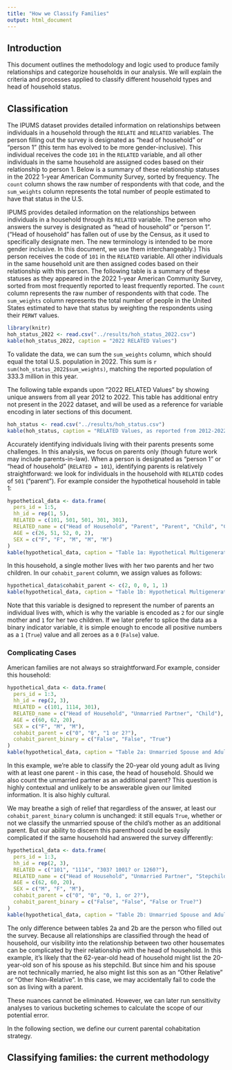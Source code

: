 ```yaml
---
title: "How we Classify Families"
output: html_document
---
```


## Introduction

This document outlines the methodology and logic used to produce family relationships and categorize households in our analysis. We will explain the criteria and processes applied to classify different household types and head of household status.

## Classification

The IPUMS dataset provides detailed information on relationships between individuals in a household through the `RELATE` and `RELATED` variables. The person filling out the survey is designated as "head of household" or "person 1" (this term has evolved to be more gender-inclusive). This individual receives the code `101` in the `RELATED` variable, and all other individuals in the same household are assigned codes based on their relationship to person 1. Below is a summary of these relationship statuses in the 2022 1-year American Community Survey, sorted by frequency. The `count` column shows the raw number of respondents with that code, and the `sum_weights` column represents the total number of people estimated to have that status in the U.S.

IPUMS provides detailed information on the relationships between individuals in a household through its `RELATED` variable. The person who answers the survey is designated as "head of household" or "person 1". ("Head of household" has fallen out of use by the Census, as it used to specifically designate men. The new terminology is intended to be more gender inclusive. In this document, we use them interchangeably.) This person receives the code of `101` in the `RELATED` variable. All other individuals in the same household unit are then assigned codes based on their relationship with this person. The following table is a summary of these statuses as they appeared in the 2022 1-year American Community Survey, sorted from most frequently reported to least frequently reported. The `count` column represents the raw number of respondents with that code. The `sum_weights` column represents the total number of people in the United States estimated to have that status by weighting the respondents using their `PERWT` values.

```r
library(knitr)
hoh_status_2022 <- read.csv("../results/hoh_status_2022.csv")
kable(hoh_status_2022, caption = "2022 RELATED Values")
```

To validate the data, we can sum the `sum_weights` column, which should equal the total U.S. population in 2022. This sum is `r sum(hoh_status_2022$sum_weights)`, matching the reported population of 333.3 million in this year.

The following table expands upon "2022 RELATED Values" by showing unique answers from all year 2012 to 2022. This table has additional entry not present in the 2022 dataset, and will be used as a reference for variable encoding in later sections of this document.

```r
hoh_status <- read.csv("../results/hoh_status.csv")
kable(hoh_status, caption = "RELATED Values, as reported from 2012-2022")
```

Accurately identifying individuals living with their parents presents some challenges. In this analysis, we focus on parents only (though future work may include parents-in-law). When a person is designated as "person 1" or "head of household" (`RELATED = 101`), identifying parents is relatively straightforward: we look for individuals in the household with `RELATED` codes of `501` ("parent"). For example consider the hypothetical household in table 1:

```r
hypothetical_data <- data.frame(
  pers_id = 1:5,
  hh_id = rep(1, 5),
  RELATED = c(101, 501, 501, 301, 301),
  RELATED_name = c("Head of Household", "Parent", "Parent", "Child", "Child"),
  AGE = c(26, 51, 52, 0, 2),
  SEX = c("F", "F", "M", "M", "M")
)
kable(hypothetical_data, caption = "Table 1a: Hypothetical Multigenerational Household")
```

In this household, a single mother lives with her two parents and her two children. In our `cohabit_parent` column, we assign values as follows:

```r
hypothetical_data$cohabit_parent <- c(2, 0, 0, 1, 1)
kable(hypothetical_data, caption = "Table 1b: Hypothetical Multigenerational Household")
```

Note that this variable is designed to represent the number of parents an individual lives with, which is why the variable is encoded as `2` for our single mother and `1` for her two children. If we later prefer to splice the data as a binary indicator variable, it is simple enough to encode all positive numbers as a `1` (`True`) value and all zeroes as a `0` (`False`) value.

### Complicating Cases

American families are not always so straightforward.For example, consider this household:

```r
hypothetical_data <- data.frame(
  pers_id = 1:3,
  hh_id = rep(2, 3),
  RELATED = c(101, 1114, 301),
  RELATED_name = c("Head of Household", "Unmarried Partner", "Child"),
  AGE = c(60, 62, 20),
  SEX = c("F", "M", "M"),
  cohabit_parent = c("0", "0", "1 or 2?"),
  cohabit_parent_binary = c("False", "False", "True")
)
kable(hypothetical_data, caption = "Table 2a: Unmarried Spouse and Adult Child")
```

In this example, we're able to classify the 20-year old young adult as living with at least one parent - in this case, the head of household. Should we also count the unmarried partner as an additional parent? This question is highly contextual and unlikely to be answerable given our limited information. It is also highly cultural.

We may breathe a sigh of relief that regardless of the answer, at least our `cohabit_parent_binary` column is unchanged: it still equals `True`, whether or not we classify the unmarried spouse of the child's mother as an additional parent. But our ability to discern this parenthood could be easily complicated if the same household had answered the survey differently:

```r
hypothetical_data <- data.frame(
  pers_id = 1:3,
  hh_id = rep(2, 3),
  RELATED = c("101", "1114", "303? 1001? or 1260?"),
  RELATED_name = c("Head of Household", "Unmarried Partner", "Stepchild? Other Relative? or Other Non-Relative?"),
  AGE = c(62, 60, 20),
  SEX = c("M", "F", "M"),
  cohabit_parent = c("0", "0", "0, 1, or 2?"),
  cohabit_parent_binary = c("False", "False", "False or True?")
)
kable(hypothetical_data, caption = "Table 2b: Unmarried Spouse and Adult Child")
```

The only difference between tables 2a and 2b are the person who filled out the survey. Because all relationships are classified through the head of household, our visibility into the relationship between two other housemates can be complicated by their relationship with the head of household. In this example, it's likely that the 62-year-old head of household might list the 20-year-old son of his spouse as his stepchild. But since him and his spouse are not technically married, he also might list this son as an "Other Relative" or "Other Non-Relative". In this case, we may accidentally fail to code the son as living with a parent.

These nuances cannot be eliminated. However, we can later run sensitivity analyses to various bucketing schemes to calculate the scope of our potential error. 

In the following section, we define our current parental cohabitation strategy.

## Classifying families: the current methodology

